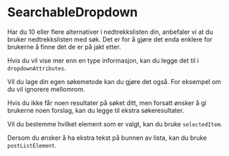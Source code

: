 
<Meta of={SearchableDropdownStories} />

# SearchableDropdown

Har du 10 eller flere alternativer i nedtrekkslisten din, anbefaler vi at du bruker nedtrekkslisten med søk.
Det er for å gjøre det enda enklere for brukerne å finne det de er på jakt etter.

<Canvas of={SearchableDropdownStories.Standard} />
<Controls of={SearchableDropdownStories.Standard} />

Hvis du vil vise mer enn en type informasjon, kan du legge det til i `dropdownAttributes`.

<Canvas of={SearchableDropdownStories.DropdownAttributes} />

Vil du lage din egen søkemetode kan du gjøre det også. For eksempel om du vil ignorere mellomrom.

<Canvas of={SearchableDropdownStories.CustomSearch} />

Hvis du ikke får noen resultater på søket ditt, men forsatt ønsker å gi brukerne noen forslag, kan du legge til ekstra søkeresultater.

<Canvas of={SearchableDropdownStories.ExtraResults} />

Vil du bestemme hvilket element som er valgt, kan du bruke `selectedItem`.

<Canvas of={SearchableDropdownStories.SelectedItem} />

Dersom du ønsker å ha ekstra tekst på bunnen av lista, kan du bruke `postListElement`.

<Canvas of={SearchableDropdownStories.PostListElement} />
